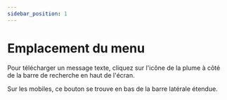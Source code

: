 ---
sidebar_position: 1
---

# Emplacement du menu

Pour télécharger un message texte, cliquez sur l'icône de la plume à côté de la barre de recherche en haut de l'écran.

Sur les mobiles, ce bouton se trouve en bas de la barre latérale étendue.
